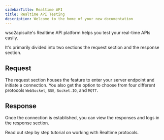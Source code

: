 ```yaml
---
sidebarTitle: Realtime API
title: Realtime API Testing
description: Welcome to the home of your new documentation
---
```


wso2apisuite's Realtime API platform helps you test your real-time APIs easily.

It's primarily divided into two sections the request section and the response section.

## Request

The request section houses the feature to enter your server endpoint and initiate a connection. You also get the option to choose from four different protocols `WebSocket`, `SSE`, `Socket.IO`, and `MQTT`.

## Response

Once the connection is established, you can view the responses and logs in the response section.

<Card title="Getting started with Realtime" iconType="light" icon="circle-arrow-right" href="/documentation/getting-started/realtime/websocket">
  Read out step by step tutorial on working with Realtime protocols.
</Card>
